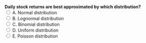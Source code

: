 ::: {.question-block}
<form onsubmit="event.preventDefault(); checkAnswer('module3_mcq_q53')" data-correct-answer="A">
<strong style="display: block;">
Daily stock returns are best approximated by which distribution?
</strong>
<label><input type="radio" name="module3_mcq_q53" value="A"> A. Normal distribution</label><br>
<label><input type="radio" name="module3_mcq_q53" value="B"> B. Lognormal distribution</label><br>
<label><input type="radio" name="module3_mcq_q53" value="C"> C. Binomial distribution</label><br>
<label><input type="radio" name="module3_mcq_q53" value="D"> D. Uniform distribution</label><br>
<label><input type="radio" name="module3_mcq_q53" value="E"> E. Poisson distribution</label><br>
</form>
<div id="feedback-module3_mcq_q53" class="feedback" data-status="" style="display:none;">
✅ Correct: A. Over short horizons, stock returns are well-approximated by the **normal distribution**.
</div>
:::
